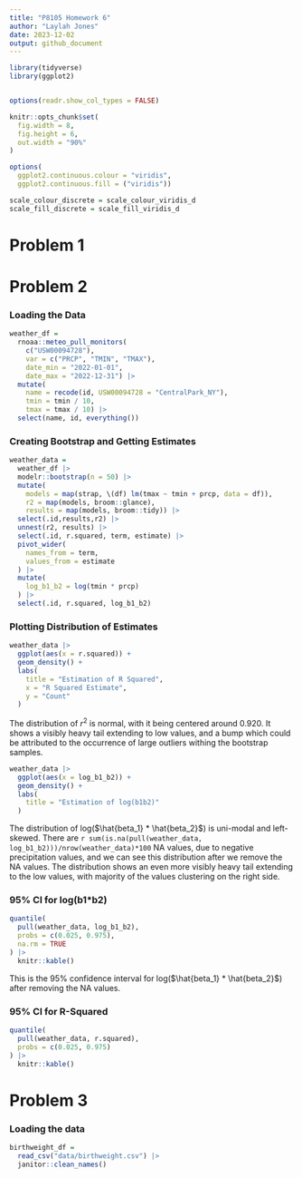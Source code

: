 ```yaml
---
title: "P8105 Homework 6"
author: "Laylah Jones"
date: 2023-12-02
output: github_document
---
```


```r
library(tidyverse)
library(ggplot2)


options(readr.show_col_types = FALSE)

knitr::opts_chunk$set(
  fig.width = 8,
  fig.height = 6,
  out.width = "90%"
)

options(
  ggplot2.continuous.colour = "viridis",
  ggplot2.continuous.fill = ("viridis"))

scale_colour_discrete = scale_colour_viridis_d
scale_fill_discrete = scale_fill_viridis_d
```

# Problem 1


# Problem 2

### Loading the Data

```r
weather_df = 
  rnoaa::meteo_pull_monitors(
    c("USW00094728"),
    var = c("PRCP", "TMIN", "TMAX"), 
    date_min = "2022-01-01",
    date_max = "2022-12-31") |>
  mutate(
    name = recode(id, USW00094728 = "CentralPark_NY"),
    tmin = tmin / 10,
    tmax = tmax / 10) |>
  select(name, id, everything())
```

### Creating Bootstrap and Getting Estimates

```r
weather_data = 
  weather_df |> 
  modelr::bootstrap(n = 50) |> 
  mutate(
    models = map(strap, \(df) lm(tmax ~ tmin + prcp, data = df)),
    r2 = map(models, broom::glance),
    results = map(models, broom::tidy)) |>
  select(.id,results,r2) |> 
  unnest(r2, results) |>
  select(.id, r.squared, term, estimate) |>
  pivot_wider(
    names_from = term,
    values_from = estimate
  ) |>
  mutate(
    log_b1_b2 = log(tmin * prcp)
  ) |>
  select(.id, r.squared, log_b1_b2)
```

### Plotting Distribution of Estimates

```r
weather_data |>
  ggplot(aes(x = r.squared)) +
  geom_density() +
  labs(
    title = "Estimation of R Squared",
    x = "R Squared Estimate",
    y = "Count"
  )
```

The distribution of ${r^2}$ is normal, with it being centered around 0.920. It shows a visibly heavy tail extending to low values, and a bump which could be attributed to the occurrence of large outliers withing the bootstrap samples.

```r
weather_data |>
  ggplot(aes(x = log_b1_b2)) +
  geom_density() + 
  labs(
    title = "Estimation of log(b1b2)"
  )
```

The distribution of log($\hat{beta_1} * \hat{beta_2}$) is uni-modal and left-skewed. There are `r sum(is.na(pull(weather_data, log_b1_b2)))/nrow(weather_data)*100` NA values, due to negative precipitation values, and we can see this distribution after we remove the NA values. The distribution shows an even more visibly heavy tail extending to the low values, with majority of the values clustering on the right side.


### 95% CI for log(b1*b2)

```r
quantile(
  pull(weather_data, log_b1_b2),
  probs = c(0.025, 0.975), 
  na.rm = TRUE
) |> 
  knitr::kable()
```

This is the 95% confidence interval for log($\hat{beta_1} * \hat{beta_2}$) after removing the NA values.

### 95% CI for R-Squared

```r
quantile(
  pull(weather_data, r.squared),
  probs = c(0.025, 0.975)
) |> 
  knitr::kable()
```


# Problem 3

### Loading the data

```r
birthweight_df = 
  read_csv("data/birthweight.csv") |> 
  janitor::clean_names() 
```

